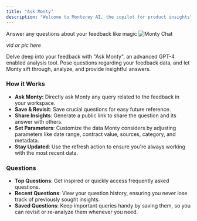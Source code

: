 ```yaml
---
title: "Ask Monty"
description: "Welcome to Monterey AI, the copilot for product insights"
---
```


Answer any questions about your feedback like magic
![Monty Chat](/images/chat.png)

*vid or pic here*

Delve deep into your feedback with "Ask Monty", an advanced GPT-4 enabled analysis tool. Pose questions regarding your feedback data, and let Monty sift through, analyze, and provide insightful answers.

### **How it Works**

- **Ask Monty:** Directly ask Monty any query related to the feedback in your workspace.
- **Save & Revisit**: Save crucial questions for easy future reference.
- **Share Insights**: Generate a public link to share the question and its answer with others.
- **Set Parameters**: Customize the data Monty considers by adjusting parameters like date range, contract value, sources, category, and metadata.
- **Stay Updated**: Use the refresh action to ensure you're always working with the most recent data.

### Questions

- **Top Questions**: Get inspired or quickly access frequently asked questions.
- **Recent Questions**: View your question history, ensuring you never lose track of previously sought insights.
- **Saved Questions**: Keep important queries handy by saving them, so you can revisit or re-analyze them whenever you need.